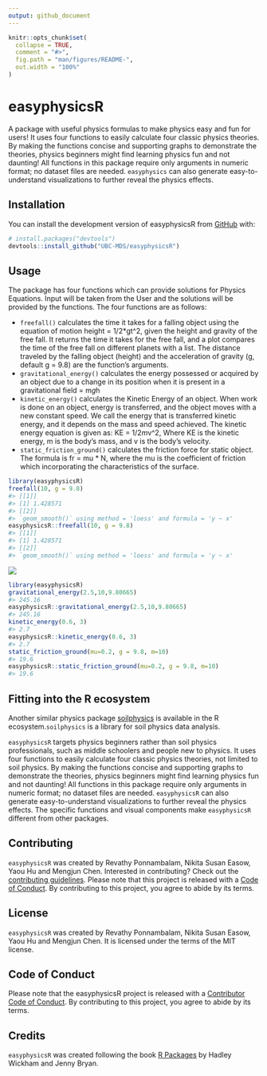 ```yaml
---
output: github_document
---
```


<!-- README.md is generated from README.Rmd. Please edit that file -->

```r
knitr::opts_chunk$set(
  collapse = TRUE,
  comment = "#>",
  fig.path = "man/figures/README-",
  out.width = "100%"
)
```

# easyphysicsR

<!-- badges: start -->

<!-- badges: end -->

A package with useful physics formulas to make physics easy and fun for users! It uses four functions to easily calculate four classic physics theories. By making the functions concise and supporting graphs to demonstrate the theories, physics beginners might find learning physics fun and not daunting! All functions in this package require only arguments in numeric format; no dataset files are needed. `easyphysics` can also generate easy-to-understand visualizations to further reveal the physics effects.

## Installation

You can install the development version of easyphysicsR from [GitHub](https://github.com/UBC-MDS/easyphysicsR) with:

``` r
# install.packages("devtools")
devtools::install_github("UBC-MDS/easyphysicsR")
```

## Usage

The package has four functions which can provide solutions for Physics Equations. Input will be taken from the User and the solutions will be provided by the functions. The four functions are as follows:

-   `freefall()` calculates the time it takes for a falling object using the equation of motion height = 1/2\*gt\^2, given the height and gravity of the free fall. It returns the time it takes for the free fall, and a plot compares the time of the free fall on different planets with a list. The distance traveled by the falling object (height) and the acceleration of gravity (g, default g = 9.8) are the function's arguments.
-   `gravitational_energy()` calculates the energy possessed or acquired by an object due to a change in its position when it is present in a gravitational field = m*g*h
-   `kinetic_energy()` calculates the Kinetic Energy of an object. When work is done on an object, energy is transferred, and the object moves with a new constant speed. We call the energy that is transferred kinetic energy, and it depends on the mass and speed achieved. The kinetic energy equation is given as: KE = 1/2*m*v\^2, Where KE is the kinetic energy, m is the body's mass, and v is the body's velocity.
-   `static_friction_ground()` calculates the friction force for static object. The formula is fr = mu \* N, where the mu is the coefficient of friction which incorporating the characteristics of the surface.

``` r
library(easyphysicsR)
freefall(10, g = 9.8)
#> [[1]]
#> [1] 1.428571
#> [[2]]
#> `geom_smooth()` using method = 'loess' and formula = 'y ~ x'
easyphysicsR::freefall(10, g = 9.8)
#> [[1]]
#> [1] 1.428571
#> [[2]]
#> `geom_smooth()` using method = 'loess' and formula = 'y ~ x'
```

![](images/freefallplot.png)

``` r
library(easyphysicsR)
gravitational_energy(2.5,10,9.80665)
#> 245.16
easyphysicsR::gravitational_energy(2.5,10,9.80665)
#> 245.16
kinetic_energy(0.6, 3)
#> 2.7
easyphysicsR::kinetic_energy(0.6, 3)
#> 2.7
static_friction_ground(mu=0.2, g = 9.8, m=10)
#> 19.6
easyphysicsR::static_friction_ground(mu=0.2, g = 9.8, m=10)
#> 19.6
```

## Fitting into the R ecosystem

Another similar physics package [soilphysics](https://arsilva87.github.io/soilphysics/) is available in the R ecosystem.`soilphysics` is a library for soil physics data analysis.

`easyphysicsR` targets physics beginners rather than soil physics professionals, such as middle schoolers and people new to physics. It uses four functions to easily calculate four classic physics theories, not limited to soil physics. By making the functions concise and supporting graphs to demonstrate the theories, physics beginners might find learning physics fun and not daunting! All functions in this package require only arguments in numeric format; no dataset files are needed. `easyphysicsR` can also generate easy-to-understand visualizations to further reveal the physics effects. The specific functions and visual components make `easyphysicsR` different from other packages.

## Contributing

`easyphysicsR` was created by Revathy Ponnambalam, Nikita Susan Easow, Yaou Hu and Mengjun Chen. Interested in contributing? Check out the [contributing guidelines](.github/CONTRIBUTING.md). Please note that this project is released with a [Code of Conduct](CODE_OF_CONDUCT.md). By contributing to this project, you agree to abide by its terms.

## License

`easyphysicsR` was created by Revathy Ponnambalam, Nikita Susan Easow, Yaou Hu and Mengjun Chen. It is licensed under the terms of the MIT license.

## Code of Conduct

Please note that the easyphysicsR project is released with a [Contributor Code of Conduct](https://contributor-covenant.org/version/2/1/CODE_OF_CONDUCT.html). By contributing to this project, you agree to abide by its terms.

## Credits

`easyphysicsR` was created following the book [R Packages](https://r-pkgs.org/) by Hadley Wickham and Jenny Bryan.
